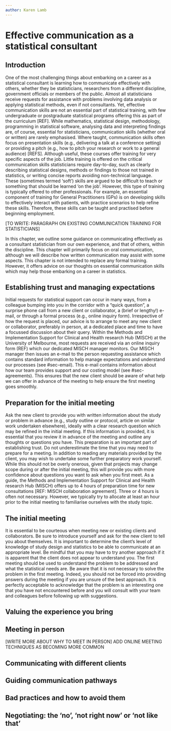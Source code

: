 ```yaml
---
author: Karen Lamb
---
```


# Effective communication as a statistical consultant

 
## Introduction
One of the most challenging things about embarking on a career as a statistical consultant is learning how to communicate effectively with others, whether they be statisticians, researchers from a different discipline, government officials or members of the public. Almost all statisticians receive requests for assistance with problems involving data analysis or applying statistical methods, even if not consultants. Yet, effective communication skills are not an essential part of statistical training, with few undergraduate or postgraduate statistical programs offering this as part of the curriculum [REF]. While mathematics, statistical design, methodology, programming in statistical software, analysing data and interpreting findings are, of course, essential for statisticians, communication skills (whether oral or written) are rarely emphasised.
Where taught, communication skills often focus on presentation skills (e.g., delivering a talk at a conference setting) or providing a pitch (e.g., how to pitch your research or work to a general audience) [REFS]. Although useful, these courses offer training for very specific aspects of the job. Little training is offered on the critical communication skills statisticians require day-to-day, such as clearly describing statistical designs, methods or findings to those not trained in statistics, or writing concise reports avoiding non-technical language. These (sometimes termed ‘soft’) skills are argued to be difficult to teach or something that should be learned ‘on the job’. However, this type of training is typically offered to other professionals. For example, an essential component of training for General Practitioners (GPs) is on developing skills to effectively interact with patients, with practice scenarios to help refine these skills. Therefore, these skills can be taught and practised before beginning employment.

::: {.callout-note}
[TO WRITE: PARAGRAPH ON EXISTING COMMUNICATION TRAINING FOR STATISTICIANS]
:::

In this chapter, we outline some guidance on communicating effectively as a consultant statistician from our own experience, and that of others, within the discipline. This chapter will primarily focus on oral communication, although we will describe how written communication may assist with some aspects. This chapter is not intended to replace any formal training. However, it offers advice on our thoughts on essential communication skills which may help those embarking on a career in statistics.
 
## Establishing trust and managing expectations
Initial requests for statistical support can occur in many ways, from a colleague bumping into you in the corridor with a “quick question”, a surprise phone call from a new client or collaborator, a (brief or lengthy!) e-mail, or through a formal process (e.g., online inquiry form). Irrespective of how the request is placed, our advice is to arrange to meet any new client or collaborator, preferably in person, at a dedicated place and time to have a focussed discussion about their query.
Within the Methods and Implementation Support for Clinical and Health research Hub (MISCH) at the University of Melbourne, most requests are received via an online inquiry form (REF) which our dedicated MISCH manager monitors. Our MISCH manager then issues an e-mail to the person requesting assistance which contains standard information to help manage expectations and understand our processes (see #sec-email). This e-mail contains information about how our team provides support and our costing model (see #sec-agreements). This ensures that the new client should be aware of what help we can offer in advance of the meeting to help ensure the first meeting goes smoothly.
 
## Preparation for the initial meeting
Ask the new client to provide you with written information about the study or problem in advance (e.g., study outline or protocol, article on similar work undertaken elsewhere), ideally with a clear research question which may be refined in the initial meeting. If this information is provided, it is essential that you review it in advance of the meeting and outline any thoughts or questions you have. This preparation is an important part of establishing trust. Do not underestimate the time that you may need to prepare for a meeting. In addition to reading any materials provided by the client, you may wish to undertake some further preparatory work yourself. While this should not be overly onerous, given that projects may change scope during or after the initial meeting, this will provide you with more confidence about questions you want to ask when you first meet. As a guide, the Methods and Implementation Support for Clinical and Health research Hub (MISCH) offers up to 4 hours of preparation time for new consultations [REF: MISCH collaboration agreement]. Three or 4 hours is often not necessary. However, we typically try to allocate at least an hour prior to the initial meeting to familiarise ourselves with the study topic.
 
## The initial meeting
It is essential to be courteous when meeting new or existing clients and collaborators. Be sure to introduce yourself and ask for the new client to tell you about themselves. It is important to determine the client’s level of knowledge of study design and statistics to be able to communicate at an appropriate level. Be mindful that you may have to try another approach if it is apparent that the client does not appear to understand you.
The first meeting should be used to understand the problem to be addressed and what the statistical needs are. Be aware that it is not necessary to solve the problem in the first meeting. Indeed, you should not be forced into providing answers during the meeting if you are unsure of the best approach. It is perfectly acceptable to acknowledge that the problem is an interesting one that you have not encountered before and you will consult with your team and colleagues before following up with suggestions.



## Valuing the experience you bring
 
## Meeting in person

::: {.callout-note}
[WRITE MORE ABOUT WHY TO MEET IN PERSON]
ADD ONLINE MEETING TECHNIQUES AS BECOMING MORE COMMON
:::
 
 
  
 
## Communicating with different clients
## Guiding communication pathways
## Bad practices and how to avoid them
## Negotiating: the ‘no’, ‘not right now’ or ‘not like that’    
 
